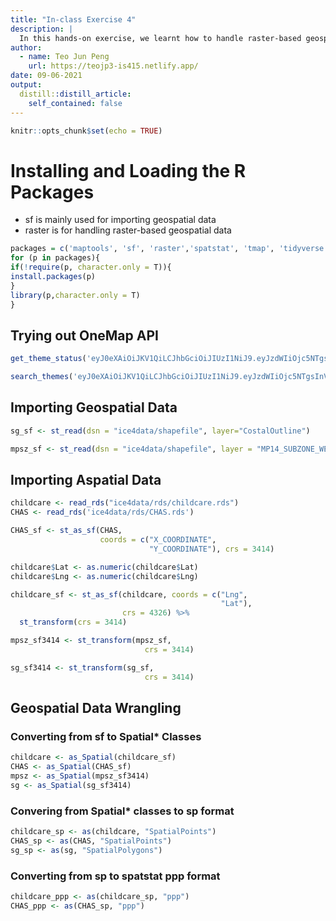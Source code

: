 ```yaml
---
title: "In-class Exercise 4"
description: |
  In this hands-on exercise, we learnt how to handle raster-based geospatial data and convert data to spatial/sp/ppp classes using sf package.
author:
  - name: Teo Jun Peng
    url: https://teojp3-is415.netlify.app/
date: 09-06-2021
output:
  distill::distill_article:
    self_contained: false
---
```



```r
knitr::opts_chunk$set(echo = TRUE)
```

# Installing and Loading the R Packages

- sf is mainly used for importing geospatial data
- raster is for handling raster-based geospatial data

```r
packages = c('maptools', 'sf', 'raster','spatstat', 'tmap', 'tidyverse', 'onemapsgapi')
for (p in packages){
if(!require(p, character.only = T)){
install.packages(p)
}
library(p,character.only = T)
}
```
## Trying out OneMap API

```r
get_theme_status('eyJ0eXAiOiJKV1QiLCJhbGciOiJIUzI1NiJ9.eyJzdWIiOjc5NTgsInVzZXJfaWQiOjc5NTgsImVtYWlsIjoianVucGVuZy50ZW8uMjAxOUBzbXUuZWR1LnNnIiwiZm9yZXZlciI6ZmFsc2UsImlzcyI6Imh0dHA6XC9cL29tMi5kZmUub25lbWFwLnNnXC9hcGlcL3YyXC91c2VyXC9zZXNzaW9uIiwiaWF0IjoxNjMwODk2MTY4LCJleHAiOjE2MzEzMjgxNjgsIm5iZiI6MTYzMDg5NjE2OCwianRpIjoiYzBlNmJmNTg2OTVhOWJkOWE5NDU2MzFmOWI5YWY4YTIifQ._PeYQI2jiLSphQI_r5dzfzGbSCSPnZBW19_gOoENlvM', "kindergartens")
```

```r
search_themes('eyJ0eXAiOiJKV1QiLCJhbGciOiJIUzI1NiJ9.eyJzdWIiOjc5NTgsInVzZXJfaWQiOjc5NTgsImVtYWlsIjoianVucGVuZy50ZW8uMjAxOUBzbXUuZWR1LnNnIiwiZm9yZXZlciI6ZmFsc2UsImlzcyI6Imh0dHA6XC9cL29tMi5kZmUub25lbWFwLnNnXC9hcGlcL3YyXC91c2VyXC9zZXNzaW9uIiwiaWF0IjoxNjMwODk2MTY4LCJleHAiOjE2MzEzMjgxNjgsIm5iZiI6MTYzMDg5NjE2OCwianRpIjoiYzBlNmJmNTg2OTVhOWJkOWE5NDU2MzFmOWI5YWY4YTIifQ._PeYQI2jiLSphQI_r5dzfzGbSCSPnZBW19_gOoENlvM')
```

## Importing Geospatial Data

```r
sg_sf <- st_read(dsn = "ice4data/shapefile", layer="CostalOutline")

mpsz_sf <- st_read(dsn = "ice4data/shapefile", layer = "MP14_SUBZONE_WEB_PL")
```
## Importing Aspatial Data

```r
childcare <- read_rds("ice4data/rds/childcare.rds")
CHAS <- read_rds('ice4data/rds/CHAS.rds')
```

```r
CHAS_sf <- st_as_sf(CHAS,
                    coords = c("X_COORDINATE",
                               "Y_COORDINATE"), crs = 3414)
```

```r
childcare$Lat <- as.numeric(childcare$Lat)
childcare$Lng <- as.numeric(childcare$Lng)

childcare_sf <- st_as_sf(childcare, coords = c("Lng",
                                               "Lat"),
                         crs = 4326) %>%
  st_transform(crs = 3414)

mpsz_sf3414 <- st_transform(mpsz_sf, 
                              crs = 3414)

sg_sf3414 <- st_transform(sg_sf, 
                              crs = 3414)
```

## Geospatial Data Wrangling

### Converting from sf to Spatial* Classes

```r
childcare <- as_Spatial(childcare_sf)
CHAS <- as_Spatial(CHAS_sf)
mpsz <- as_Spatial(mpsz_sf3414)
sg <- as_Spatial(sg_sf3414)
```

### Convering from Spatial* classes to sp format

```r
childcare_sp <- as(childcare, "SpatialPoints")
CHAS_sp <- as(CHAS, "SpatialPoints")
sg_sp <- as(sg, "SpatialPolygons")
```

### Converting from sp to spatstat ppp format

```r
childcare_ppp <- as(childcare_sp, "ppp")
CHAS_ppp <- as(CHAS_sp, "ppp")
```














